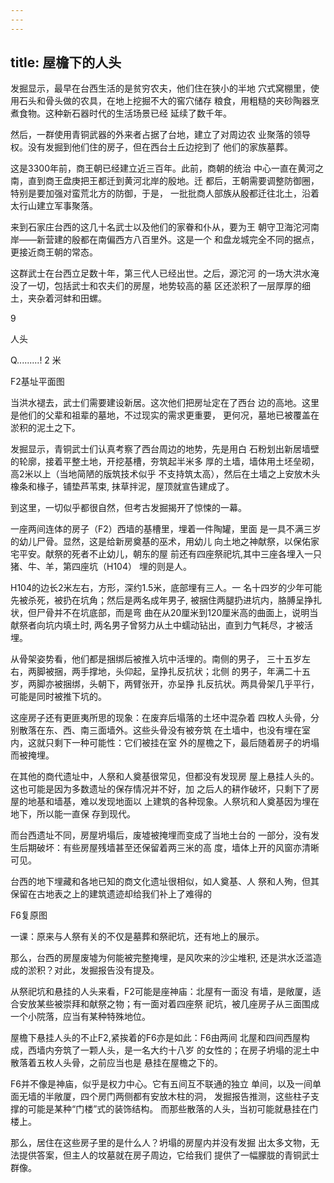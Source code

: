 ```yaml
---
---
---
```

title: 屋檐下的人头
---



发掘显示，最早在台西生活的是贫穷农夫，他们住在狭小的半地 穴式窝棚里，使用石头和骨头做的农具，在地上挖掘不大的窖穴储存 粮食，用粗糙的夹砂陶器烹煮食物。这种新石器时代的生活场景已经 延续了数千年。

然后，一群使用青铜武器的外来者占据了台地，建立了对周边农 业聚落的领导权。没有发掘到他们住的房子，但在西台土丘边挖到了 他们的家族墓葬。

这是3300年前，商王朝已经建立近三百年。此前，商朝的统治 中心一直在黄河之南，直到商王盘庚把王都迁到黄河北岸的殷地。迁 都后，王朝需要调整防御圈，特别是要加强对蛮荒北方的防御，于是， 一批批商人部族从殷都迁往北土，沿着太行山建立军事聚落。

来到石家庄台西的这几十名武士以及他们的家眷和仆从，要为王 朝守卫海沱河南岸——新营建的殷都在南偏西方八百里外。这是一个 和盘龙城完全不同的据点，更接近商王朝的常态。

这群武士在台西立足数十年，第三代人已经出世。之后，源沱河 的一场大洪水淹没了一切，包括武士和农夫们的房屋，地势较高的墓 区还淤积了一层厚厚的细土，夹杂着河蚌和田螺。



9

人头





Q.........! 2 米

F2基址平面图

当洪水褪去，武士们需要建设新居。这次他们把房址定在了西台 边的高地。这里是他们的父辈和祖辈的墓地，不过现实的需求更重要， 更何况，墓地已被覆盖在淤积的泥土之下。

发掘显示，青铜武士们认真考察了西台周边的地势，先是用白 石粉划出新居墙壁的轮廓，接着平整土地，开挖基槽，夯筑起半米多 厚的土墙，墙体用土坯垒砌，高2米以上（当地简陋的版筑技术似乎 不支持筑太高），然后在土墙之上安放木头橡条和椽子，铺垫芦苇束, 抹草拌泥，屋顶就宣告建成了。

到这里，一切似乎都很自然，但考古发掘揭开了惊悚的一幕。

一座两间连体的房子（F2）西墙的基槽里，埋着一件陶罐，里面 是一具不满三岁的幼儿尸骨。显然，这是给新房奠基的巫术，用幼儿 向土地之神献祭，以保佑家宅平安。献祭的死者不止幼儿，朝东的屋 前还有四座祭祀坑,其中三座各埋入一只猪、牛、羊，第四座坑（H104） 埋的则是人。

H104的边长2米左右，方形，深约1.5米，底部埋有三人。一 名十四岁的少年可能先被杀死，被扔在坑角；然后是两名成年男子, 被捆住两腿扔进坑内，胳膊呈挣扎状，但尸骨并不在坑底部，而是弯 曲在从20厘米到120厘米高的曲面上，说明当献祭者向坑内填土时, 两名男子曾努力从土中蠕动钻出，直到力气耗尽，才被活埋。

从骨架姿势看，他们都是捆绑后被推入坑中活埋的。南侧的男子， 三十五岁左右，两脚被捆，两手撑地，头仰起，呈挣扎反抗状；北侧 的男子，年满二十五岁，两脚亦被捆绑，头朝下，两臂张开，亦呈挣 扎反抗状。两具骨架几乎平行，可能是同时被推下坑的。

这座房子还有更匪夷所思的现象：在废弃后塌落的土坯中混杂着 四枚人头骨，分别散落在东、西、南三面墙外。这些头骨没有被夯筑 在土墙中，也没有埋在室内，这就只剩下一种可能性：它们被挂在室 外的屋檐之下，最后随着房子的坍塌而被掩埋。

在其他的商代遗址中，人祭和人奠基很常见，但都没有发现房 屋上悬挂人头的。这也可能是因为多数遗址的保存情况并不好，加 之后人的耕作破坏，只剩下了房屋的地基和墙基，难以发现地面以 上建筑的各种现象。人祭坑和人奠基因为埋在地下，所以能一直保 存到现代。

而台西遗址不同，房屋坍塌后，废墟被掩埋而变成了当地土台的 一部分，没有发生后期破坏：有些房屋残墙甚至还保留着两三米的高 度，墙体上开的风窗亦清晰可见。

台西的地下埋藏和各地已知的商文化遗址很相似，如人奠基、人 祭和人殉，但其保留在古地表之上的建筑遗迹却给我们补上了难得的



F6复原图

一课：原来与人祭有关的不仅是墓葬和祭祀坑，还有地上的展示。

那么，台西的房屋废墟为何能被完整掩埋，是风吹来的沙尘堆积, 还是洪水泛滥造成的淤积？对此，发掘报告没有提及。

从祭祀坑和悬挂的人头来看，F2可能是座神庙：北屋有一面没 有墙，是敞厦，适合安放某些被崇拜和献祭之物；有一面对着四座祭 祀坑，被几座房子从三面围成一个小院落，应当有某种特殊地位。

屋檐下悬挂人头的不止F2,紧挨着的F6亦是如此：F6由两间 北屋和四间西屋构成，西墙内夯筑了一颗人头，是一名大约十八岁 的女性的；在房子坍塌的泥土中散落着五枚人头骨，之前应当也是 悬挂在屋檐之下的。

F6并不像是神庙，似乎是权力中心。它有五间互不联通的独立 单间，以及一间单面无墙的半敞厦，四个房门两侧都有安放木柱的洞， 发掘报告推测，这些柱子支撑的可能是某种“门楼”式的装饰结构。 而那些散落的人头，当初可能就悬挂在门楼上。

那么，居住在这些房子里的是什么人？坍塌的房屋内并没有发掘 出太多文物，无法提供答案，但主人的坟墓就在房子周边，它给我们 提供了一幅朦胧的青铜武士群像。